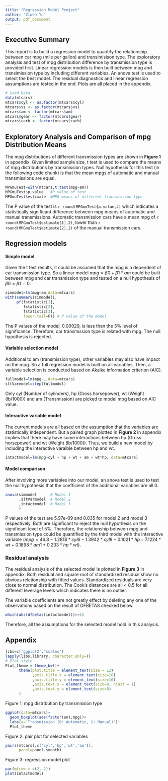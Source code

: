 ```yaml
---
title: "Regression Model Project"
author: "Ziwen Yu"
output: pdf_document
---
```


## Executive Summary
This report is to build a regression model to quantify the relationship between car mpg (mile per gallon) and transimisison type. The exploratory analysis and test of mpg distribution difference by transmission type is provided first. Linear regression models is then built between mpg and transimission type by including different variables. An anova test is used to select the best model. The residual diagnostics and linear regression assumptions are tested in the end. 
Plots are all placed in the appendix.

```r
# Load Data
data(mtcars)
mtcars$cyl <- as.factor(mtcars$cyl)
mtcars$vs <- as.factor(mtcars$vs)
mtcars$am <- factor(mtcars$am)
mtcars$gear <- factor(mtcars$gear)
mtcars$carb <- factor(mtcars$carb)
```

## Exploratory Analysis and Comparison of mpg Distribution Means
The mpg distributions of different transmission types are shown in **Figure 1** in appendix. Given limited sample size, t test is used to compare the means of mpg distributions by transmission types. Null hypothesis for this test (in the following code chunk) is that the mean mpgs of automatic and manual transmissions are equal.
```r
MPGmuTest=with(mtcars,t.test(mpg~am))
MPGmuTest$p.value   #P value of test
MPGmuTest$estimate  #MPG means of different transmission type
```
The P value of the test is `r round(MPGmuTest$p.value,4)` which indicates a statistically significant difference between mpg means of automatic and manual transmissions. Automatic transmission cars have a mean mpg of `r round(MPGmuTest$estimate[1],2)`, lower than `r round(MPGmuTest$estimate[2],2)` of the manual transmission cars.


## Regression models

#### Simple model  
Given the t test results, it could be assumed that the mpg is a dependent of car transmission type. So a linear model $mpg = \beta0 + \beta1*am$ could be built between mpg and car transmission type and tested on a null hypothesis of $\beta0=\beta1=0$.
```r
simmodel=lm(mpg~am,data=mtcars)
with(summary(simmodel),
     pf(fstatistic[1], 
        fstatistic[2], 
        fstatistic[3], 
        lower.tail=F)) # P value of the model
```
The P values of the model, 0.00029, is less than the 5% level of significance. Therefore, car transmission type is related with mpg. The null hypothesis is rejected.

#### Variable selection model
Additional to am (transmission type), other variables may also have impact on the mpg. So a full regression model is built on all variables. Then, a variable selection is conducted based on Akaike information criterion (AIC).
```r
fullmodel=lm(mpg~.,data=mtcars)
sltVarmodel=step(fullmodel)
```
Only cyl (Number of cylinders), hp (Gross horsepower), wt (Weight (lb/1000)) and am (Transmission) are picked to model mpg based on AIC value.

#### Interactive variable model
The current models are all based on the assumption that the variables are statistically independent. But a paired graph plotted in **Figure 2** in appendix implies that there may have some interactions between hp (Gross horsepower) and wt (Weight (lb/1000)). Thus, we build a new model by including the interactive varaible between hp and wt.  

```r
intactmodel=lm(mpg~cyl + hp + wt + am + wt*hp, data=mtcars)
```

#### Model comparison
After involving more variables into our model, an anova test is used to test the null hypothesis that the coefficient of the additional variables are all 0.
```r
anova(simmodel      # Model 1
      ,sltVarmodel  # Model 2
      ,intactmodel  # Model 3
      )
```
P values of the test are 5.97e-09 and 0.035 for model 2 and model 3 respectively. Both are significant to reject the null hypothesis on the significant level of 5%. Therefore, the relationship between mpg and transmission type could be quantified by the third model with the interactive variable ($mpg=46.8-1.2818*cyl6-1.3942*cyl8-0.1021*hp-7.1224*wt+0.1898*am1+0.233*hp*wt$). 

### Residual analysis
The residual analysis of the selected model is plotted in **Figure 3** in appendix. Both residual and square root of standardized residual show no obvious relationship with fitted values. Standardized residuals are very close to normal distribution. The Cook's distances are all < 0.5 for all different leverage levels which indicates there is no outlier. 

The variable coefficients are not greatly effect by deleting any one of the observations based on the result of DFBETAS checked below.
```r
which(abs(dfbetas(intactmodel))>=1)
```

Therefore, all the assumptions for the selected model hold in this analysis.

## Appendix  

```r
libs=c('ggplot2','scales')
lapply(libs,library, character.only=T)
# Plot style
Plot_theme = theme_bw()+
      theme(plot.title = element_text(size = 12)
            ,axis.title.x = element_text(size=10)
            ,axis.title.y = element_text(size=10)
            ,axis.text.x = element_text(size=8, hjust = 1)
            ,axis.text.y = element_text(size=8)            
      )
```

Figure 1: mpg distribution by transmission type 
```r
ggplot(data=mtcars)+
  geom_boxplot(aes(factor(am),mpg))+
  labs(x='Transmission (0: Automatic, 1: Manual)')+
  Plot_theme
```

Figure 2: pair plot for selected variables
```r
pairs(mtcars[,c('cyl','hp','wt','am')],
      panel=panel.smooth)
```

Figure 3: regression model plot
```r
par(mfrow = c(2, 2))
plot(intactmodel)
```

